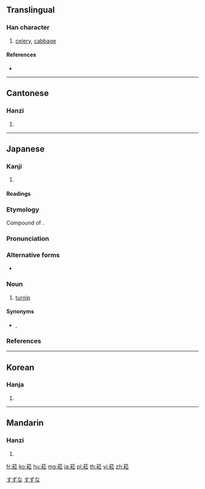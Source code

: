 {{character info/new}}
==Translingual==

===Han character===
{{Han char|rn=140|rad=艸|as=08|sn=14|four=44932|canj=TDCI|ids=⿱艹松}}

# [[celery]], [[cabbage]]

====References====
* {{Han ref|kx=1038.060|dkj=31177|dj=1496.120|hdz=53231.010|uh=83D8|ud=33752|bh=DB70|bd=56176}}

----

==Cantonese==

===Hanzi===
{{yue-hanzi|jyut=|y=sung1}}

# {{defn|lang=yue|sort=艸08}}

----

==Japanese==

===Kanji===
{{ja-kanji|grade=|rs=艸08}}

# {{defn|lang=ja|sort=艸08}}

====Readings====
{{ja-readings|goon=[[すう]] (sū)|kanon=[[しゅう]] (shū)|kun=[[とうな]] (touna)}}

{{wikipedia|lang=ja}}

===Etymology===
{{ja-kanjitab|すずな|yomi=irr}}
Compound of {{compound|鈴|tr1=suzu|t1=bell|菜|tr2=na|t2=greens|lang=ja|sort=すずな}}.

===Pronunciation===
{{ja-pron|yomi=irr|すずな|acc=0|acc_ref=DJR,NHK}}

===Alternative forms===
* {{ja-l|鈴菜}}

===Noun===
{{ja-noun|すずな}}

# [[turnip]]

====Synonyms====
* {{ja-r|蕪|かぶ}}, {{ja-r|蕪菜|かぶな}}

===References===
<references/>

[[Category:ja:Vegetables|すずな]]
[[Category:ja:Brassicas|すずな]]

----

==Korean==

===Hanja===
{{ko-hanja|hangeul=숭|eumhun=|rv=sung|mr=sung|y=swung}}

# {{defn|lang=ko|sort=艸08}}

----

==Mandarin==

===Hanzi===
{{cmn-hanzi|pin=[[sōng]] ([[song1]])|wg=sung<sup>1</sup>}}

# {{defn|lang=cmn|sort=艸08}}

[[fr:菘]]
[[ko:菘]]
[[hu:菘]]
[[mg:菘]]
[[ja:菘]]
[[pl:菘]]
[[th:菘]]
[[vi:菘]]
[[zh:菘]]